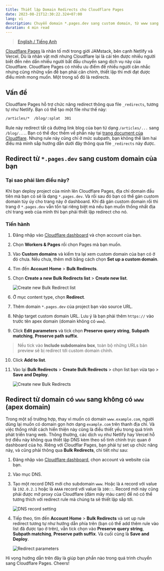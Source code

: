 ```yaml
---
title: Thiết lập Domain Redirects cho Cloudflare Pages
date: 2023-08-21T12:30:22.324+07:00
lang: vi
description: Chuyển domain *.pages.dev sang custom domain, từ www sang non-www (apex) domain
duration: 4 min read
---
```


> [English / Tiếng Anh](/posts/cloudflare-pages-domain-redirects)

[<span class="icon-[simple-icons--cloudflarepages]" /> Cloudflare Pages](https://pages.cloudflare.com/) là nhân tố mới trong giới JAMstack, bên cạnh Netlify và Vercel. Dù là nhân vật mới nhưng Cloudflare lại là cái tên được nhiều người biết đến nên dần nhiều người bắt đầu chuyển sang dịch vụ này của Cloudflare. Cloudflare Pages có nhiều ưu điểm để nhiều người cân nhắc nhưng cũng những vấn đề bạn phải cân chỉnh, thiết lập thì mới đạt được điều mình mong muốn. Một trong số đó là redirects.

## Vấn đề

Cloudflare Pages hỗ trợ chức năng redirect thông qua file `_redirects`, tương tự như Netlify. Bạn có thể tạo một file như thế này:

```txt
/articles/*  /blog/:splat  301
```

Rule này redirect tất cả đường link blog của bạn từ dạng `/articles/...` sang `/blog/...`. Bạn có thể đọc thêm về phần này tại [trang document của Cloudflare](https://developers.cloudflare.com/pages/platform/redirects/). Nhưng rule này cũng chỉ ở mức subpath, bạn không thể làm hai điều mà mình sắp hướng dẫn dưới đây thông qua file `_redirects` này được.

## Redirect từ `*.pages.dev` sang custom domain của bạn

### Tại sao phải làm điều này?

Khi bạn deploy project của mình lên Cloudflare Pages, địa chỉ domain đầu tiên mà bạn có sẽ là dạng `*.pages.dev`. Và rồi sau đó bạn có thể gán custom domain tùy úy cho trang này ở dashboard. Khi đã gán custom domain rồi thì trang ở `*.pages.dev` vẫn tồn tại riêng biệt mà nếu bạn muốn thống nhất địa chỉ trang web của mình thì bạn phải thiết lập redirect cho nó.

### Tiến hành

1. Đăng nhập vào [Cloudflare dashboard](https://dash.cloudflare.com/?to=/:account/pages/view/:pages-project/domains) và chọn account của bạn.
2. Chọn **Workers & Pages** rồi chọn Pages mà bạn muốn.
3. Vào **Custom domains** và kiểm tra lại xem custom domain của bạn có ở đó chưa. Nếu chưa, thêm mới bằng cách chọn **Set up a custom domain**.
4. Tìm đến **Account Home** > **Bulk Redirects**.
5. Chọn **Create a new Bulk Redirects list** > **Create new list**.

    <Image src={createNewBulkRedirectList} alt="Create new Bulk Redirect list" class="rounded-lg dark:invert-95" />

6. Ở mục content type, chọn **Redirect**.
7. Thêm domain `*.pages.dev` của project bạn vào source URL.
8. Nhập target custom domain URL. Lưu ý là bạn phải thêm `https://` vào trước tên apex domain (domain không có `www`).
9. Click **Edit parameters** và tick chọn **Preserve query string**, **Subpath matching**, **Preserve path suffix**.

> Nếu tick vào **Include subdomains box**, toàn bộ những URLs bản preview sẽ bị redirect tới custom domain chính.

10. Click **Add to list**.
11. Vào lại **Bulk Redirects** > **Create Bulk Redirects** > chọn list bạn vừa tạo > **Save and Deploy**.

    <Image src={createNewBulkRedirect} alt="Create new Bulk Redirects" class="rounded-lg dark:invert-95" />

## Redirect từ domain có `www` sang không có `www` (apex domain)

Trong một số trường hợp, thay vì muốn có domain `www.example.com`, người dùng lại muốn có domain gọn hơn dạng `example.com` trên thanh địa chỉ. Và việc thống nhất cách hiển thiện này cũng là điều thiết yếu trong quá trình phát triển trang web. Thông thường, các dịch vụ như Netlify hay Vercel hỗ trợ điều này không qua thiết lập DNS kèm theo số tinh chỉnh trực quan ở dashboard của họ. Riêng với Cloudflar Pages, bạn phải tự set up chức năng này, và cũng phải thông qua **Bulk Redirects**, chi tiết như sau:

1. Đăng nhập vào [Cloudflare dashboard](https://dash.cloudflare.com/), chọn account và website của bạn.
2. Vào mục DNS.
3. Tạo một record DNS mới cho subdomain `www`. Hoặc là `A` record với value là `192.0.2.1` hoặc là `AAAA` record với value là `100::`. Record mới này cũng phải được mở proxy của Cloudflare (đám mây màu cam) để nó có thể tương thích với redirect rule mà chúng ta sẽ thiết lập sắp tới.

    <Image src={wwwSubdomain} alt="DNS record setting" class="rounded-lg dark:invert-95" />

4. Tiếp theo, tìm đến **Account Home** > **Bulk Redirects** và set up rule redirect tương tự như hướng dẫn phía trên (bạn có thể add thêm rule vào list đã được tạo ở trên), vẫn tick chọn vào **Preserve query string**, **Subpath matching**, **Preserve path suffix**. Và cuối cùng là **Save and Deploy**.

    <Image src={redirectParameters} alt="Redirect parameters" class="rounded-lg dark:invert-95" />

Hi vọng hướng dẫn trên đây là giúp bạn phần nào trong quá trình chuyển sang Cloudflare Pages. Cheers!
